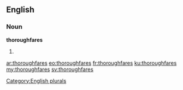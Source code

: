 ==English==

===Noun===
'''thoroughfares'''

# {{plural of|[[thoroughfare]]}}

[[Category:English plurals]]

[[ar:thoroughfares]]
[[eo:thoroughfares]]
[[fr:thoroughfares]]
[[ku:thoroughfares]]
[[my:thoroughfares]]
[[sv:thoroughfares]]
